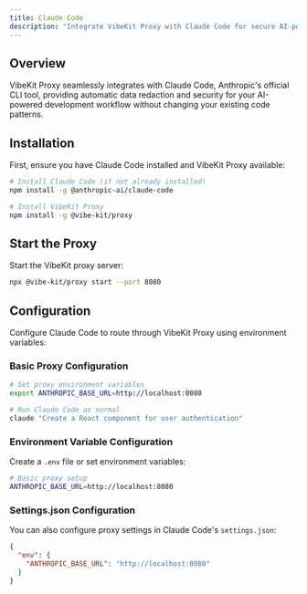 ```yaml
---
title: Claude Code
description: "Integrate VibeKit Proxy with Claude Code for secure AI-powered development"
---
```


## Overview

VibeKit Proxy seamlessly integrates with Claude Code, Anthropic's official CLI tool, providing automatic data redaction and security for your AI-powered development workflow without changing your existing code patterns.

## Installation

First, ensure you have Claude Code installed and VibeKit Proxy available:

```bash
# Install Claude Code (if not already installed)
npm install -g @anthropic-ai/claude-code

# Install VibeKit Proxy
npm install -g @vibe-kit/proxy
```

## Start the Proxy

Start the VibeKit proxy server:

```bash
npx @vibe-kit/proxy start --port 8080
```

## Configuration

Configure Claude Code to route through VibeKit Proxy using environment variables:

### Basic Proxy Configuration

```bash
# Set proxy environment variables
export ANTHROPIC_BASE_URL=http://localhost:8080

# Run Claude Code as normal
claude "Create a React component for user authentication"
```

### Environment Variable Configuration

Create a `.env` file or set environment variables:

```bash
# Basic proxy setup
ANTHROPIC_BASE_URL=http://localhost:8080
```

### Settings.json Configuration

You can also configure proxy settings in Claude Code's `settings.json`:

```json
{
  "env": {
    "ANTHROPIC_BASE_URL": "http://localhost:8080"
  }
}
```